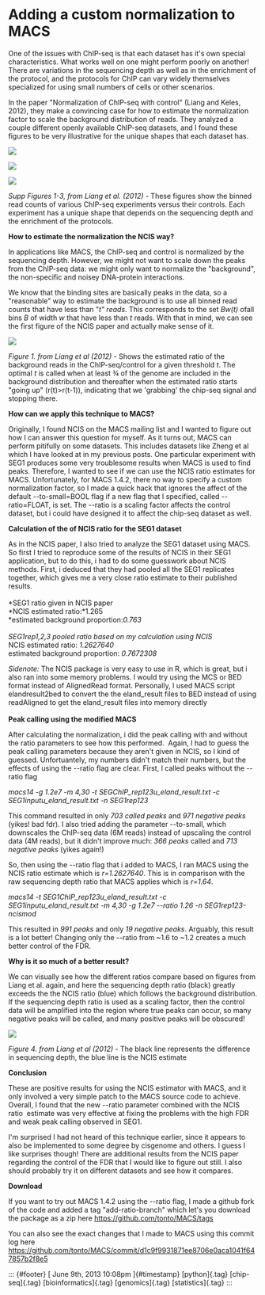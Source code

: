 Adding a custom normalization to MACS
=====================================

One of the issues with ChIP-seq is that each dataset has it's own
special characteristics. What works well on one might perform poorly on
another! There are variations in the sequencing depth as well as in the
enrichment of the protocol, and the protocols for ChIP can vary widely
themselves specialized for using small numbers of cells or other
scenarios.

In the paper "Normalization of ChIP-seq with control" (Liang and Keles,
2012), they make a convincing case for how to estimate the normalization
factor to scale the background distribution of reads. They analyzed a
couple different openly available ChIP-seq datasets, and I found these
figures to be very illustrative for the unique shapes that each dataset
has.

![](https://64.media.tumblr.com/0320609f2578b7b1c1e1fbf374aeaf52/f0d5ac36bf6ed6c6-a2/s540x810/ba8bfea74ab5a40d516d766ddfe6f52bfcaa3458.png)

![](https://64.media.tumblr.com/f5715129b10d81cbc17508c3963028b7/f0d5ac36bf6ed6c6-a8/s540x810/cd53cfd832cdc808dfc076e9c9a4bc0dbeaa2ed4.png)

![](https://64.media.tumblr.com/5dc3ded50aaf36b426afd573f7908ae0/f0d5ac36bf6ed6c6-6e/s540x810/bdc88947dedfbc82eb9ff24f699aaa25e154776f.png)

*Supp Figures 1-3, from Liang et al. (2012) -* These figures show the
binned read counts of various ChIP-seq experiments versus their
controls. Each experiment has a unique shape that depends on the
sequencing depth and the enrichment of the protocols.

**How to estimate the normalization the NCIS way?**

In applications like MACS, the ChIP-seq and control is normalized by the
sequencing depth. However, we might not want to scale down the peaks
from the ChIP-seq data: we might only want to normalize the
"background", the non-specific and noisey DNA-protein interactions.

We know that the binding sites are basically peaks in the data, so a
"reasonable" way to estimate the background is to use all binned read
counts that have less than "*t" reads*. This corresponds to the set
*Bw(t)* ofall bins *B* of width *w* that have less than *t* reads. With
that in mind, we can see the first figure of the NCIS paper and actually
make sense of it.

![](https://64.media.tumblr.com/430f7e98dde0a2e97d47a23035f0260d/f0d5ac36bf6ed6c6-9f/s540x810/9125d7fa9a91fc74c010c430ca58ee0f1698c048.png)

*Figure 1. from Liang et al (2012)* - Shows the estimated ratio of the
background reads in the ChIP-seq/control for a given threshold *t*. The
optimal *t* is called when at least ¾ of the genome are included in the
background distribution and thereafter when the estimated ratio starts
"going up" (r(t)\>r(t-1)), indicating that we 'grabbing' the chip-seq
signal and stopping there.

**How can we apply this technique to MACS?**

Originally, I found NCIS on the MACS mailing list and I wanted to figure
out how I can answer this question for myself. As it turns out, MACS can
perform pitifully on some datasets. This includes datasets like Zheng et
al which I have looked at in my previous posts. One particular
experiment with SEG1 produces some very troublesome results when MACS is
used to find peaks. Therefore, I wanted to see if we can use the NCIS
ratio estimates for MACS. Unfortunately, for MACS 1.4.2, there no way to
specify a custom normalization factor, so I made a quick hack that
ignores the affect of the default --to-small=BOOL flag if a new flag
that I specified, called --ratio=FLOAT, is set. The --ratio is a scaling
factor affects the control dataset, but i could have designed it to
affect the chip-seq dataset as well.

**Calculation of the of NCIS ratio for the SEG1 dataset**

As in the NCIS paper, I also tried to analyze the SEG1 dataset using
MACS. So first I tried to reproduce some of the results of NCIS in their
SEG1 application, but to do this, i had to do some guesswork about NCIS
methods. First, i deduced that they had pooled all the SEG1 replicates
together, which gives me a very close ratio estimate to their published
results.\
\
*SEG1 ratio given in NCIS paper\
*NCIS estimated ratio:*1.265\
*estimated background proportion:*0.763*\
\
*SEG1rep1,2,3 pooled ratio based on my calculation using NCIS*\
NCIS estimated ratio: *1.2627640*\
estimated background proportion: *0.7672308*

*Sidenote:* The NCIS package is very easy to use in R, which is great,
but i also ran into some memory problems. I would try using the MCS or
BED format instead of AlignedRead format. Personally, I used MACS script
elandresult2bed to convert the the eland\_result files to BED instead of
using readAligned to get the eland\_result files into memory directly\
\
**Peak calling using the modified MACS**

After calculating the normalization, i did the peak calling with and
without the ratio parameters to see how this performed.  Again, I had to
guess the peak calling parameters because they aren't given in NCIS, so
I kind of guessed. Unfortuantely, my numbers didn't match their numbers,
but the effects of using the --ratio flag are clear. First, I called
peaks without the --ratio flag

*macs14 -g 1.2e7 -m 4,30 -t SEGChIP\_rep123u\_eland\_result.txt -c
SEG1inputu\_eland\_result.txt -n SEG1rep123*

This command resulted in only *703 called peaks* and *971 negative
peaks* (yikes! bad fdr). I also tried adding the parameter --to-small,
which downscales the ChIP-seq data (6M reads) instead of upscaling the
control data (4M reads), but it didn't improve much: *366 peaks* called
and *713 negative peaks* (yikes again!)

So, then using the --ratio flag that i added to MACS, I ran MACS using
the NCIS ratio estimate which is *r=1.2627640*. This is in comparison
with the raw sequencing depth ratio that MACS applies which is *r=1.64*.

*macs14 -t SEG1ChIP\_rep123u\_eland\_result.txt -c
SEG1inputu\_eland\_result.txt -m 4,30 -g 1.2e7 --ratio 1.26 -n
SEG1rep123-ncismod*

This resulted in *991 peaks* and only *19 negative peaks*. Arguably,
this result is a lot better! Changing only the --ratio from \~1.6 to
\~1.2 creates a much better control of the FDR.

**Why is it so much of a better result?**

We can visually see how the different ratios compare based on figures
from Liang et al. again, and here the sequencing depth ratio (black)
greatly exceeds the the NCIS ratio (blue) which follows the background
distribution. If the sequencing depth ratio is used as a scaling factor,
then the control data will be amplified into the region where true peaks
can occur, so many negative peaks will be called, and many positive
peaks will be obscured!

![](https://64.media.tumblr.com/40192ff1491a0b90777a0e4efb3128ca/f0d5ac36bf6ed6c6-92/s540x810/70bf1f948b3c018b5e1737345fb4df3d82169faf.png)

*Figure 4. from Liang et al (2012)* - The black line represents the
difference in sequencing depth, the blue line is the NCIS estimate

**Conclusion**

These are positive results for using the NCIS estimator with MACS, and
it only involved a very simple patch to the MACS source code to achieve.
Overall, I found that the new --ratio parameter combined with the NCIS
ratio  estimate was very effective at fixing the problems with the high
FDR and weak peak calling observed in SEG1.

I'm surprised I had not heard of this technique earlier, since it
appears to also be implemented to some degree by cisgenome and others. I
guess I like surprises though! There are additional results from the
NCIS paper regarding the control of the FDR that I would like to figure
out still. I also should probably try it on different datasets and see
how it compares.

**Download**

If you want to try out MACS 1.4.2 using the --ratio flag, I made a
github fork of the code and added a tag "add-ratio-branch" which let's
you download the package as a zip here
<https://github.com/tonto/MACS/tags>

You can also see the exact changes that I made to MACS using this commit
log here
<https://github.com/tonto/MACS/commit/d1c9f9931871ee8706e0aca1041f647857b2f8e5>

::: {#footer}
[ June 9th, 2013 10:08pm ]{#timestamp} [python]{.tag} [chip-seq]{.tag}
[bioinformatics]{.tag} [genomics]{.tag} [statistics]{.tag}
:::
